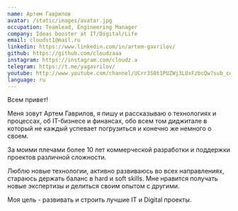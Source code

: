```yaml
---
name: Артем Гаврилов
avatar: /static/images/avatar.jpg
occupation: Teamlead, Engineering Manager
company: Ideas booster at IT/Digital/Life
email: cloudst1@mail.ru
linkedin: https://www.linkedin.com/in/artem-gavrilov/
github: https://github.com/cloudzaaa
instagram: https://instagram.com/cloudz.a
telegram: https://t.me/yagavrilov/
youtube: http://www.youtube.com/channel/UCrr3S0t1PUZWj3LUxFzbcQw?sub_confirmation=1
language: ru
---
```


Всем привет!

Меня зовут Артем Гаврилов, я пишу и рассказываю о технологиях и процессах, об IT-бизнесе и финансах, обо всем том диджитале в который не каждый успевает погрузиться и конечно же немного о своем.

За моими плечами более 10 лет коммерческой разработки и поддержки проектов различной сложности.

Люблю новые технологии, активно развиваюсь во всех направлениях, стараюсь держать баланс в hard и soft skills.
Мне нравится получать новые экспертизы и делиться своим опытом с другими.

Моя цель - развивать и строить лучшие IT и Digital проекты.
